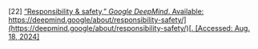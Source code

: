 \[22\]	[“Responsibility & safety,” *Google DeepMind*. Available:](http://paperpile.com/b/Lj1YHA/nQoWs) [https://deepmind.google/about/responsibility-safety/](https://deepmind.google/about/responsibility-safety/)[. \[Accessed: Aug. 18, 2024\]](http://paperpile.com/b/Lj1YHA/nQoWs)